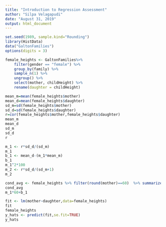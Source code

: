 ```yaml
---
title: "Introduction to Regression Assessment"
author: "Silpa Velagapudi"
date: "August 31, 2019"
output: html_document
---
```


```r
set.seed(1989, sample.kind="Rounding")
library(HistData)
data("GaltonFamilies")
options(digits = 3)
```

```r
female_heights <- GaltonFamilies%>%     
    filter(gender == "female") %>%     
    group_by(family) %>%     
    sample_n(1) %>%     
    ungroup() %>%     
    select(mother, childHeight) %>%     
    rename(daughter = childHeight)
```

```r
mean_m=mean(female_heights$mother)
mean_d=mean(female_heights$daughter)
sd_m=sd(female_heights$mother)
sd_d=sd(female_heights$daughter)
r=cor(female_heights$mother,female_heights$daughter)
mean_m
mean_d
sd_m
sd_d
r
```

```r
m_1 <- r*sd_d/(sd_m)
m_1
b_1 <- mean_d-(m_1*mean_m)
b_1
m_1^2*100
m_2 <- r*sd_d/(sd_m+1)
m_2
```

```r
cond_avg <- female_heights %>% filter(round(mother)==60)  %>% summarize(avg=mean(daughter)) %>% pull(avg)
cond_avg
m_1*60+b_1
```

```r
fit <- lm(mother~daughter,data=female_heights)
fit
female_heights
y_hats <- predict(fit,se.fit=TRUE)
y_hats
```

